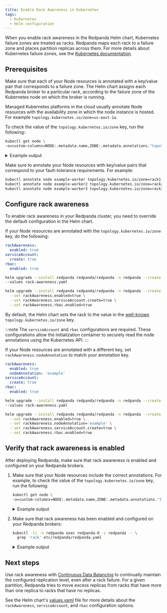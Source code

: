 ```yaml
---
title: Enable Rack Awareness in Kubernetes
tags:
  - Kubernetes
  - Helm configuration
---
```


<head>
    <meta name="title" content="Enable Rack Awareness in Kubernetes | Redpanda Docs"/>
    <meta name="description" content="Enable rack awareness to place partition replicas across different failure zones."/>
</head>


<AboutRackAwareness/>

When you enable rack awareness in the Redpanda Helm chart, Kubernetes failure zones are treated as racks. Redpanda maps each rack to a failure zone and places partition replicas across them. For more details about Kubernetes failure zones, see the [Kubernetes documentation](https://kubernetes.io/docs/setup/best-practices/multiple-zones/).

## Prerequisites

Make sure that each of your Node resources is annotated with a key/value pair that corresponds to a failure zone. The Helm chart assigns each Redpanda broker to a particular rack, according to the failure zone of the Kubernetes node on which the broker is running.

<Tabs>
<TabItem value="cloud" label="Managed" default>

Managed Kubernetes platforms in the cloud usually annotate Node resources with the availability zone in which the node instance is hosted. For example `topology.kubernetes.io/zone=us-east-1a`.

To check the value of the `topology.kubernetes.io/zone` key, run the following::

```bash
kubectl get node \
-o=custom-columns=NODE:.metadata.name,ZONE:.metadata.annotations."topology\.kubernetes\.io/zone"
```

<details>
<summary>
Example output
</summary>

```
NODE                 ZONE
example-worker       us-east-1a
example-worker2      us-east-1b
example-worker3      us-east-1c
```

If you don't see any values in the Zone column, see the **Bare-metal** tab.

</details>

</TabItem>

<TabItem value="self" label="Bare-metal" default>

Make sure to annotate your Node resources with key/value pairs that correspond to your fault-tolerance requirements. For example:

```bash
kubectl annotate node example-worker topology.kubernetes.io/zone=rack1
kubectl annotate node example-worker2 topology.kubernetes.io/zone=rack2
kubectl annotate node example-worker3 topology.kubernetes.io/zone=rack3
```

</TabItem>
</Tabs>

## Configure rack awareness

To enable rack awareness in your Redpanda cluster, you need to override the default configuration in the Helm chart.

If your Node resources are annotated with the `topology.kubernetes.io/zone` key, do the following:

<Tabs groupId="helm-config">
<TabItem value="values" label="--values">

```yaml title="rack-awareness.yaml"
rackAwareness:
  enabled: true
serviceAccount:
  create: true
rbac:
  enabled: true
```

```bash
helm upgrade --install redpanda redpanda/redpanda -n redpanda --create-namespace \
--values rack-awareness.yaml
```

</TabItem>
<TabItem value="flags" label="--set">

```bash
helm upgrade --install redpanda redpanda/redpanda -n redpanda --create-namespace \
  --set rackAwareness.enabled=true \
  --set rackAwareness.serviceAccount.create=true \
  --set rackAwareness.rbac.enabled=true 
```

</TabItem>
</Tabs>

By default, the Helm chart sets the rack to the value in the [well-known](https://kubernetes.io/docs/reference/labels-annotations-taints/#topologykubernetesiozone) `topology.kubernetes.io/zone` key.

:::note
The `serviceAccount` and `rbac` configurations are required. These configurations allow the initialization container to securely read the node annotations using the Kubernetes API.
:::

If your Node resources are annotated with a different key, set `rackAwareness.nodeAnnotation` to match your annotation key.

<Tabs groupId="helm-config">
<TabItem value="values" label="--values">

```yaml title="rack-awareness.yaml"
rackAwareness:
  enabled: true
  nodeAnnotation: 'example'
serviceAccount:
  create: true
rbac:
  enabled: true
```

```bash
helm upgrade --install redpanda redpanda/redpanda -n redpanda --create-namespace \
--values rack-awareness.yaml
```

</TabItem>
<TabItem value="flags" label="--set">

```bash
helm upgrade --install redpanda redpanda/redpanda -n redpanda --create-namespace \
  --set rackAwareness.enabled=true \
  --set rackAwareness.nodeAnnotation='example' \
  --set rackAwareness.serviceAccount.create=true \
  --set rackAwareness.rbac.enabled=true 
```

</TabItem>
</Tabs>

## Verify that rack awareness is enabled

After deploying Redpanda, make sure that rack awareness is enabled and configured on your Redpanda brokers.

1. Make sure that your Node resources include the correct annotations. For example, to check the value of the `topology.kubernetes.io/zone` key, run the following:

    ```bash
    kubectl get node \
    -o=custom-columns=NODE:.metadata.name,ZONE:.metadata.annotations."topology\.kubernetes\.io/zone"
    ```

    <details>
    <summary>
    Example output
    </summary>

    ```
    NODE                 ZONE
    example-worker       us-east-1a
    example-worker2      us-east-1b
    example-worker3      us-east-1c
    ```

    </details>

1. Make sure that rack awareness has been enabled and configured on your Redpanda brokers:

    ```bash
    kubectl -ti -n redpanda exec redpanda-0 -c redpanda -- \
      grep 'rack' etc/redpanda/redpanda.yaml
    ```

    <details>
    <summary>
    Example output
    </summary>

    ```
    rack: us-east-1a
    enable_rack_awareness: true
    ```

    </details>

## Next steps

Use rack awareness with [Continuous Data Balancing](../../cluster-maintenance/continuous-data-balancing/) to continually maintain the configured replication level, even after a rack failure. For a given partition, Redpanda tries to move excess replicas from racks that have more than one replica to racks that have no replicas.

See the Helm chart's [values.yaml](https://github.com/redpanda-data/helm-charts/tree/main/charts/redpanda/values.yaml) file for more details about the `rackAwareness`, `serviceAccount`, and `rbac` configuration options.